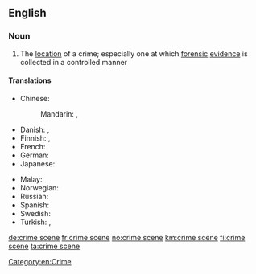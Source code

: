==English==

===Noun===
{{wikipedia}}
{{en-noun|head=[[crime]] [[scene]]}}

# The [[location]] of a crime; especially one at which [[forensic]] [[evidence]] is collected in a controlled manner

====Translations====
{{trans-top|location of a crime}}
* Chinese:
*: Mandarin: {{t+|cmn|犯罪現場|sc=Hani}}, {{t|cmn|犯罪现场|tr=fànzuì xiànchǎng|sc=Hani}}
* Danish: {{t|da|gerningssted|n}}, {{t|da|åsted|n}}
* Finnish: {{t+|fi|rikospaikka}}, {{t|fi|tekopaikka}}
* French: {{t+|fr|scène de crime|f}}
* German: {{t+|de|Tatort|m}}
* Japanese: {{t|ja|犯行現場|tr=はんこうげんば, hankō genba|sc=Jpan}}
{{trans-mid}}
* Malay: {{t|ms|tempat kejadian}}
* Norwegian: {{t+|no|åsted}}
* Russian: {{t|ru|место преступления|n|tr=mésto prestuplénija|sc=Cyrl}}
* Spanish: {{t+|es|escena|f|alt=escena del crimen}}
* Swedish: {{t+|sv|brottsplats|c}}
* Turkish: {{t|tr|olay yeri}}, {{t|tr|suç mahali}}
{{trans-bottom}}

[[Category:en:Crime]]

[[de:crime scene]]
[[fr:crime scene]]
[[no:crime scene]]
[[km:crime scene]]
[[fi:crime scene]]
[[ta:crime scene]]